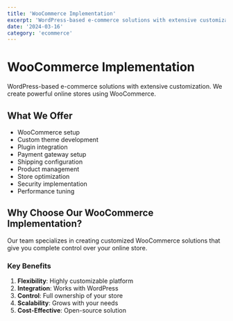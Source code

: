 ```yaml
---
title: 'WooCommerce Implementation'
excerpt: 'WordPress-based e-commerce solutions with extensive customization'
date: '2024-03-16'
category: 'ecommerce'
---
```


# WooCommerce Implementation

WordPress-based e-commerce solutions with extensive customization. We create powerful online stores using WooCommerce.

## What We Offer

- WooCommerce setup
- Custom theme development
- Plugin integration
- Payment gateway setup
- Shipping configuration
- Product management
- Store optimization
- Security implementation
- Performance tuning

## Why Choose Our WooCommerce Implementation?

Our team specializes in creating customized WooCommerce solutions that give you complete control over your online store.

### Key Benefits

1. **Flexibility**: Highly customizable platform
2. **Integration**: Works with WordPress
3. **Control**: Full ownership of your store
4. **Scalability**: Grows with your needs
5. **Cost-Effective**: Open-source solution
